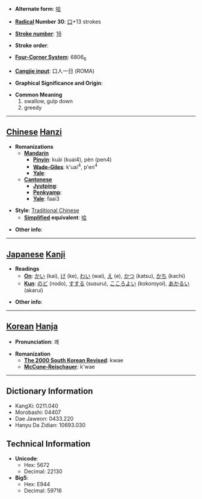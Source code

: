 * '''Alternate form''': [[哙]]

* '''[[Wiktionary:Chinese radical index| Radical]] Number 30''': [[Wiktionary:Chinese radical index 口|口]]+13 strokes

* '''[[Wiktionary:Chinese total strokes index|Stroke number]]''': [[Wiktionary:Chinese total strokes index 16|16]]

* '''Stroke order''': 

* '''[[Wiktionary:Chinese four corner index|Four-Corner System]]''': 6806<sub>6</sub>

* '''[[Wiktionary:Chinese Cangjie index|Cangjie input]]''': 口人一日 (ROMA)

* '''Graphical Significance and Origin''': 

* '''Common Meaning'''
*#swallow, gulp down
*# greedy


----

== [[Chinese]] [[Hanzi]] ==

* '''Romanizations'''
** '''[[Mandarin]]'''
*** '''[[Pinyin]]''': kuài (kuai4), pèn (pen4)
*** '''[[Wade-Giles]]''': k'uai<sup>4</sup>, p'en<sup>4</sup>
*** '''[[Yale]]''': 
** '''[[Cantonese]]'''
*** '''[[Jyutping]]''':
*** '''[[Penkyamp]]''': 
*** '''[[Yale]]''': faai3

* '''Style''': [[Traditional Chinese]] 
** '''[[Simplified Chinese|Simplified]] equivalent''': [[哙]]

* '''Other info''': 

----

== [[Japanese]] [[Kanji]] ==

* '''Readings'''
** '''[[On]]''': [[かい]] (kai), [[け]] (ke), [[わい]] (wai), [[え]] (e), [[かつ]] (katsu), [[かち]] (kachi)
** '''[[Kun]]''': [[のど]] (nodo), [[すする]] (susuru), [[こころよい]] (kokoroyoi), [[あかるい]] (akarui)

* '''Other info''':  

----

== [[Korean]] [[Hanja]] ==

* '''Pronunciation''': 쾌

* '''Romanization'''
** '''[[The 2000 South Korean Revised Romanization|The 2000 South Korean Revised]]''': kwae
** '''[[McCune-Reischauer]]''': k'wae

----

== Dictionary Information ==

* KangXi: 0211.040
* Morobashi: 04407
* Dae Jaweon: 0433.220
* Hanyu Da Zidian: 10693.030

== Technical Information ==

* '''Unicode''':
** Hex: 5672
** Decimal: 22130
* '''Big5''':
** Hex: E944
** Decimal: 59716